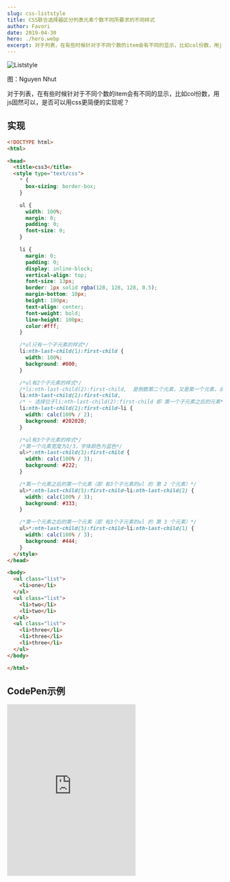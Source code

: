 ```yaml
---
slug: css-liststyle
title: CSS联合选择器区分列表元素个数不同所要求的不同样式
author: Favori
date: 2019-04-30
hero: ./hero.webp
excerpt: 对于列表，在有些时候针对于不同个数的item会有不同的显示，比如col份数，用js固然可以，是否可以用css更简便的实现呢？
---
```


![Liststyle](./hero.webp)


<div className={'img-desc'}>图：Nguyen Nhut</div>

对于列表，在有些时候针对于不同个数的item会有不同的显示，比如col份数，用js固然可以，是否可以用css更简便的实现呢？

## 实现
```html
<!DOCTYPE html>
<html>

<head>
  <title>css3</title>
  <style type="text/css">
    * {
      box-sizing: border-box;
    }

    ul {
      width: 100%;
      margin: 0;
      padding: 0;
      font-size: 0;
    }

    li {
      margin: 0;
      padding: 0;
      display: inline-block;
      vertical-align: top;
      font-size: 13px;
      border: 1px solid rgba(128, 128, 128, 0.5);
      margin-bottom: 10px;
      height: 100px;
      text-align: center;
      font-weight: bold;
      line-height: 100px;
      color:#fff;
    }

    /*ul只有一个子元素的样式*/
    li:nth-last-child(1):first-child {
      width: 100%;
      background: #000;
    }

    /*ul有2个子元素的样式*/
    /*li:nth-last-child(2):first-child,  是倒数第二个元素，又是第一个元素，说明li的父元素ul有2个子元素（起到了 判断某父元素下有几个子元素 的作用）*/
    li:nth-last-child(2):first-child,
    /* ~ 选择位于li:nth-last-child(2):first-child 即 第一个子元素之后的元素*/
    li:nth-last-child(2):first-child~li {
      width: calc(100% / 2);
      background: #202020;
    }

    /*ul有3个子元素的样式*/
    /*第一个元素宽度为1/3，字体颜色为蓝色*/
    ul>*:nth-last-child(3):first-child {
      width: calc(100% / 3);
      background: #222;
    }

    /*第一个元素之后的第一个元素（即 有3个子元素的ul 的 第 2 个元素）*/
    ul>*:nth-last-child(3):first-child~li:nth-last-child(2) {
      width: calc(100% / 3);
      background: #333;
    }

    /*第一个元素之后的第一个元素（即 有3个子元素的ul 的 第 3 个元素）*/
    ul>*:nth-last-child(3):first-child~li:nth-last-child(1) {
      width: calc(100% / 3);
      background: #444;
    }
  </style>
</head>

<body>
  <ul class="list">
    <li>one</li>
  </ul>
  <ul class="list">
    <li>two</li>
    <li>two</li>
  </ul>
  <ul class="list">
    <li>three</li>
    <li>three</li>
    <li>three</li>
  </ul>
</body>

</html>

```

## CodePen示例
<iframe class="art-container" height='400' data-testid="ne-thirdparty-reader-iframe" src="https://codepen.io/favori/embed/BaRYEBg" frameborder="0" allowfullscreen=""></iframe>
